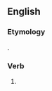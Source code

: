 ==English==

===Etymology===
{{suffix|stole|est|lang=en}}.

===Verb===
{{head|en|verb form|cat2=verb simple past forms|cat3=second-person singular forms}}

# {{context|archaic|lang=en}} {{form of|second-person singular simple past|steal|lang=en}}